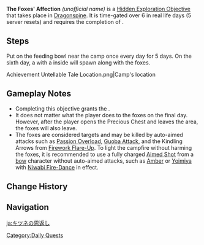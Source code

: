 {{Stub|Infobox image retaken}}
{{Hidden Exploration Objectives Infobox
|image      = Achievement Untellable Tale Location Context.png
|type       = Unordered
|req        = [[Lost in the Snow]]
|region     = Mondstadt
|area       = Dragonspine
|subarea    = Entombed City - Ancient Palace
|loc        = [[Entombed City - Ancient Palace]], [[Dragonspine]]
|characters = Paimon;Traveler
}}
'''The Foxes' Affection''' ''(unofficial name)'' is a [[Hidden Exploration Objective]] that takes place in [[Dragonspine]]. It is time-gated over 6 in real life days (5 server resets) and requires the completion of {{Quest|Lost in the Snow}}.

==Steps==
Put {{Item|Berry|x=2|25}} on the feeding bowl near the camp once every day for 5 days. On the sixth day, a {{item|Precious Chest}} with a {{item|Crimson Agate}} inside will spawn along with the foxes.

<gallery>
Achievement Untellable Tale Location.png|Camp's location
</gallery>

==Gameplay Notes==
* Completing this objective grants the {{Achievement|Untellable Tale}}.
* It does not matter what the player does to the foxes on the final day. However, after the player opens the Precious Chest and leaves the area, the foxes will also leave.
* The foxes are considered targets and may be killed by auto-aimed attacks such as [[Passion Overload]], [[Guoba Attack]], and the Kindling Arrows from [[Firework Flare-Up]]. To light the campfire without harming the foxes, it is recommended to use a fully charged [[Aimed Shot]] from a {{Pyro}} [[bow]] character without auto-aimed attacks, such as [[Amber]] or [[Yoimiya]] with [[Niwabi Fire-Dance]] in effect.

==Change History==
{{Change History|1.2}}

==Navigation==
{{Hidden Exploration Objective Navbox|Unordered}}

[[Category:Daily Quests]]

[[ja:キツネの恩返し]]